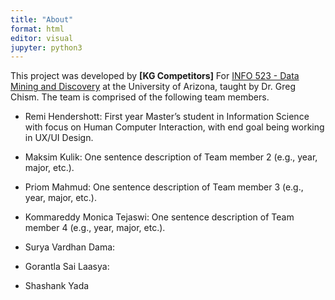 ```yaml
---
title: "About"
format: html
editor: visual
jupyter: python3
---
```


This project was developed by **\[KG Competitors\]** For [INFO 523 - Data Mining and Discovery](https://datamineaz.org/) at the University of Arizona, taught by Dr. Greg Chism. The team is comprised of the following team members.

-   Remi Hendershott: First year Master's student in Information Science with focus on Human Computer Interaction, with end goal being working in UX/UI Design. 

-   Maksim Kulik: One sentence description of Team member 2 (e.g., year, major, etc.).

-   Priom Mahmud: One sentence description of Team member 3 (e.g., year, major, etc.).

-   Kommareddy Monica Tejaswi: One sentence description of Team member 4 (e.g., year, major, etc.).

-   Surya Vardhan Dama:

-   Gorantla Sai Laasya:

-   Shashank Yada
